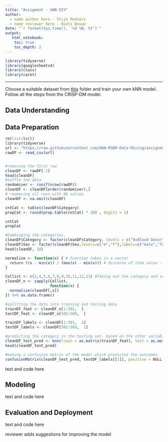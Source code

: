 ---
title: "Assigment - kNN DIY"
author:
  - name author here - Stijn Peeters
  - name reviewer here - Niels Douwe
date: "`r format(Sys.time(), '%d %B, %Y')`"
output:
   html_notebook:
    toc: true
    toc_depth: 2
---


```{r}
library(tidyverse)
library(googlesheets4)
library(class)
library(caret)
```

---

Choose a suitable dataset from [this](https://github.com/HAN-M3DM-Data-Mining/assignments/tree/master/datasets) folder and train  your own kNN model. Follow all the steps from the CRISP-DM model.




## Data Understanding
## Data Preparation
```{r}
rm(list=ls())
library(tidyverse)
url <- "https://raw.githubusercontent.com/HAN-M3DM-Data-Mining/assignments/master/datasets/KNN-hcvdat0.csv"
rawDF <- read_csv(url)



```

```{r}
#removing the first row
cleanDF <- rawDF[-1]
head(cleanDF)
#suffle the data
randomiser <- runif(nrow(rawDF))
cleanDF <- cleanDF[order(randomiser),]
# reamoving all rows with NA values
cleanDF <- na.omit(cleanDF)
```
```{r}
cntCat <- table(cleanDF$Category)
propCat <- round(prop.table(cntCat) * 100 , digits = 1)

cntCat
propCat
```

```{r}
#Combinging the categories.
cleanDF$Category <- factor(cleanDF$Category, levels = c("0=Blood Donor", "0s=suspect Blood Donor","1=Hepatitis","2=Fibrosis","3=Cirrhosis"), labels = c("Blood Donor", "Blood Donor","Hepatitis","Hepatitis","Hepatitis")) 
cleanDF$Sex <- factor(cleanDF$Sex,levels=c("m","f"),labels=c("male","female"))
head(cleanDF, 10)
```
```{r}
normalize <- function(x) { # Function takes in a vector
  return ((x - min(x)) / (max(x) - min(x))) # distance of item value - minimum vector value divided by the range of all vector values
}
```

```{r}

Collist <- c(2,4,5,6,7,8,9,10,11,12,13) #Taking out the category and sex rows
cleanDF_n <- sapply(Collist,
                    function(x) {
  normalize(cleanDF[,x])
}) %>% as.data.frame()
```

```{r}
#splitting the data into training and testing data
trainDF_feat <- cleanDF_n[1:501,  ] 
testDF_feat <- cleanDF_n[502:589,  ]
```


```{r}
trainDF_labels <- cleanDF[1:501,  1]
testDF_labels <- cleanDF[502:589,  1]
```

```{r}
#predicting the category in the testing set. based on the other variables and trained by the training set
cleanDF_test_pred <- knn(train = as.matrix(trainDF_feat), test = as.matrix(testDF_feat), cl = as.matrix(trainDF_labels), k = 24)
head(cleanDF_test_pred)
```

```{r}
#making a confusion matrix of the model which predicted the outcomes
confusionMatrix(cleanDF_test_pred, testDF_labels[[1]], positive = NULL, dnn = c("Prediction", "True"))
```



text and code here

## Modeling
text and code here

## Evaluation and Deployment
text and code here

reviewer adds suggestions for improving the model